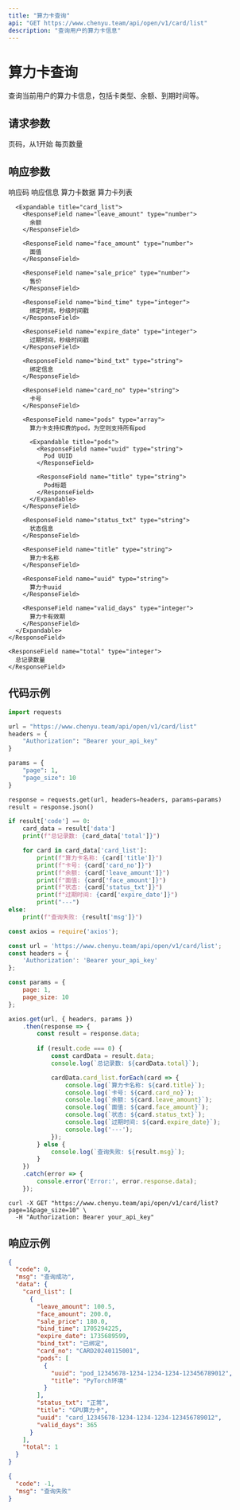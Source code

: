 ```yaml
---
title: "算力卡查询"
api: "GET https://www.chenyu.team/api/open/v1/card/list"
description: "查询用户的算力卡信息"
---
```


# 算力卡查询

查询当前用户的算力卡信息，包括卡类型、余额、到期时间等。

## 请求参数

<ParamField query="page" type="integer" optional>
  页码，从1开始
</ParamField>

<ParamField query="page_size" type="integer" optional>
  每页数量
</ParamField>

## 响应参数

<ResponseField name="code" type="integer">
  响应码
</ResponseField>

<ResponseField name="msg" type="string">
  响应信息
</ResponseField>

<ResponseField name="data" type="object">
  算力卡数据
  
  <Expandable title="data">
    <ResponseField name="card_list" type="array">
      算力卡列表
      
      <Expandable title="card_list">
        <ResponseField name="leave_amount" type="number">
          余额
        </ResponseField>

        <ResponseField name="face_amount" type="number">
          面值
        </ResponseField>

        <ResponseField name="sale_price" type="number">
          售价
        </ResponseField>

        <ResponseField name="bind_time" type="integer">
          绑定时间，秒级时间戳
        </ResponseField>

        <ResponseField name="expire_date" type="integer">
          过期时间，秒级时间戳
        </ResponseField>

        <ResponseField name="bind_txt" type="string">
          绑定信息
        </ResponseField>

        <ResponseField name="card_no" type="string">
          卡号
        </ResponseField>

        <ResponseField name="pods" type="array">
          算力卡支持扣费的pod，为空则支持所有pod

          <Expandable title="pods">
            <ResponseField name="uuid" type="string">
              Pod UUID
            </ResponseField>

            <ResponseField name="title" type="string">
              Pod标题
            </ResponseField>
          </Expandable>
        </ResponseField>

        <ResponseField name="status_txt" type="string">
          状态信息
        </ResponseField>

        <ResponseField name="title" type="string">
          算力卡名称
        </ResponseField>

        <ResponseField name="uuid" type="string">
          算力卡uuid
        </ResponseField>

        <ResponseField name="valid_days" type="integer">
          算力卡有效期
        </ResponseField>
      </Expandable>
    </ResponseField>
    
    <ResponseField name="total" type="integer">
      总记录数量
    </ResponseField>
  </Expandable>
</ResponseField>

## 代码示例

<CodeGroup>

```python Python
import requests

url = "https://www.chenyu.team/api/open/v1/card/list"
headers = {
    "Authorization": "Bearer your_api_key"
}

params = {
    "page": 1,
    "page_size": 10
}

response = requests.get(url, headers=headers, params=params)
result = response.json()

if result['code'] == 0:
    card_data = result['data']
    print(f"总记录数: {card_data['total']}")

    for card in card_data['card_list']:
        print(f"算力卡名称: {card['title']}")
        print(f"卡号: {card['card_no']}")
        print(f"余额: {card['leave_amount']}")
        print(f"面值: {card['face_amount']}")
        print(f"状态: {card['status_txt']}")
        print(f"过期时间: {card['expire_date']}")
        print("---")
else:
    print(f"查询失败: {result['msg']}")
```

```javascript JavaScript
const axios = require('axios');

const url = 'https://www.chenyu.team/api/open/v1/card/list';
const headers = {
    'Authorization': 'Bearer your_api_key'
};

const params = {
    page: 1,
    page_size: 10
};

axios.get(url, { headers, params })
    .then(response => {
        const result = response.data;
        
        if (result.code === 0) {
            const cardData = result.data;
            console.log(`总记录数: ${cardData.total}`);

            cardData.card_list.forEach(card => {
                console.log(`算力卡名称: ${card.title}`);
                console.log(`卡号: ${card.card_no}`);
                console.log(`余额: ${card.leave_amount}`);
                console.log(`面值: ${card.face_amount}`);
                console.log(`状态: ${card.status_txt}`);
                console.log(`过期时间: ${card.expire_date}`);
                console.log('---');
            });
        } else {
            console.log(`查询失败: ${result.msg}`);
        }
    })
    .catch(error => {
        console.error('Error:', error.response.data);
    });
```

```curl cURL
curl -X GET "https://www.chenyu.team/api/open/v1/card/list?page=1&page_size=10" \
  -H "Authorization: Bearer your_api_key"
```

</CodeGroup>

## 响应示例

<CodeGroup>

```json 成功响应
{
  "code": 0,
  "msg": "查询成功",
  "data": {
    "card_list": [
      {
        "leave_amount": 100.5,
        "face_amount": 200.0,
        "sale_price": 180.0,
        "bind_time": 1705294225,
        "expire_date": 1735689599,
        "bind_txt": "已绑定",
        "card_no": "CARD20240115001",
        "pods": [
          {
            "uuid": "pod_12345678-1234-1234-1234-123456789012",
            "title": "PyTorch环境"
          }
        ],
        "status_txt": "正常",
        "title": "GPU算力卡",
        "uuid": "card_12345678-1234-1234-1234-123456789012",
        "valid_days": 365
      }
    ],
    "total": 1
  }
}
```

```json 失败响应
{
  "code": -1,
  "msg": "查询失败"
}
```

</CodeGroup>